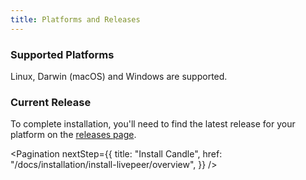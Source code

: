 ```yaml
---
title: Platforms and Releases
---
```


### Supported Platforms

Linux, Darwin (macOS) and Windows are supported.

### Current Release

To complete installation, you'll need to find the latest release for your
platform on the
[releases page](https://github.com/CandlePlatforms/go-livepeer/releases).

<Pagination
  nextStep={{
    title: "Install Candle",
    href: "/docs/installation/install-livepeer/overview",
  }}
/>

